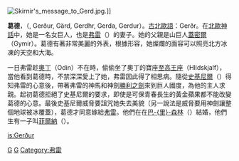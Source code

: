 [[Image:Skirnir's_message_to_Gerd.jpg|thumb]].]]

'''葛德'''，（{{lang|en|Gerd}}, Gerður, Gärd, Gerdhr, Gerda, Gerdur）。[[古北歐語|古北歐語]]：Gerðr。在[[北歐神話|北歐神話]]中，她是一名女巨人，也是[[弗雷|弗雷]]（{{lang|en|Freyr}}）的妻子。她的父親是山巨人[[蓋密爾|蓋密爾]]（Gymir）。葛德有著非常美麗的外表，根據形容，她燦爛的面容可以照亮北方冰凍的天空和大海。

一日弗雷趁[[奧丁|奧丁]]（Odin）不在時，偷偷坐了奧丁的寶座[[至高王座|至高王座]]（Hlidskjalf），當他看到葛德時，不禁深深愛上了她，弗雷因此得了相思病。隨從[[史基尼爾|史基尼爾]]（{{lang|en|Skirnir}}）得知弗雷的心意後，帶著弗雷的神馬和神劍[[勝利之劍|勝利之劍]]來到巨人國度，為他的主人求親。起初葛德拒絕了史基尼爾的要求，即使是可保青春長生的黃金蘋果都不能改變葛德的心意。最後史基尼爾威脅要詛咒她失去美貌（另一說法是威脅要用神劍讓整個地球被冰覆蓋），葛德才同意嫁給[[弗雷|弗雷]]。他們在在[[巴里_(北歐神話)|巴-{里}-森林]]（{{lang|en|Bari}}）結婚，他們生有一子叫[[菲爾納|菲爾納]]（{{lang|en|Fjolner}}）。

{{北歐神話}}

[[Category:北歐女神|G]]
[[Category:北歐巨人|G]]
[[Category:弗雷|Category:弗雷]]
[[is:Gerður|is:Gerður]]